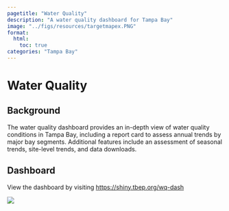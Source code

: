 ```yaml
---
pagetitle: "Water Quality"
description: "A water quality dashboard for Tampa Bay"
image: "../figs/resources/targetmapex.PNG"
format: 
  html: 
    toc: true
categories: "Tampa Bay"
---
```


# Water Quality {.unnumbered}

## Background

The water quality dashboard provides an in-depth view of water quality conditions in Tampa Bay, including a report card to assess annual trends by major bay segments. Additional features include an assessment of seasonal trends, site-level trends, and data downloads.   

## Dashboard

View the dashboard by visiting [https://shiny.tbep.org/wq-dash](https://shiny.tbep.org/wq-dash){target="_blank"}

![](../figs/resources/wqdashscreenshot.png)
